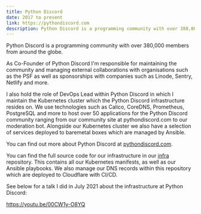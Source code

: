 ```yaml
---
title: Python Discord
date: 2017 to present
link: https://pythondiscord.com
description: Python Discord is a programming community with over 380,000 members from around the globe, I'm a Co-Founder and DevOps Lead for the community. I maintain the Kubernetes cluster which the Python Discord infrastructure resides on.
---
```


Python Discord is a programming community with over 380,000 members from around the globe.

As Co-Founder of Python Discord I'm responsible for maintaining the community and managing external collaborations with organisations such as the PSF as well as sponsorships with companies such as Linode, Sentry, Netlify and more.

I also hold the role of DevOps Lead within Python Discord in which I maintain the Kubernetes cluster which the Python Discord infrastructure resides on. We use technologies such as Calico, CoreDNS, Prometheus, PostgreSQL and more to host over 50 applications for the Python Discord community ranging from our community site at pythondiscord.com to our moderation bot. Alongside our Kubernetes cluster we also have a selection of services deployed to baremetal boxes which are managed by Ansible.

You can find out more about Python Discord at [pythondiscord.com](https://pythondiscord.com).

You can find the full source code for our infrastructure in our [infra](https://github.com/python-discord/infra) repository. This contains all our Kubernetes manifests, as well as our Ansible playbooks. We also manage our DNS records within this repository which are deployed to Cloudflare with CI/CD.

See below for a talk I did in July 2021 about the infrastructure at Python Discord:

https://youtu.be/00CW1y-O8YQ
